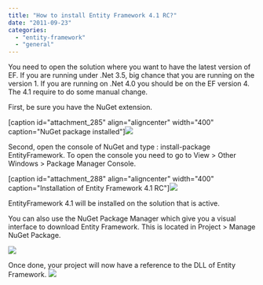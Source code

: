 ```yaml
---
title: "How to install Entity Framework 4.1 RC?"
date: "2011-09-23"
categories: 
  - "entity-framework"
  - "general"
---
```


You need to open the solution where you want to have the latest version of EF. If you are running under .Net 3.5, big chance that you are running on the version 1. If you are running on .Net 4.0 you should be on the EF version 4. The 4.1 require to do some manual change.

First, be sure you have the NuGet extension.

[caption id="attachment\_285" align="aligncenter" width="400" caption="NuGet package installed"]![](images/nugetpackage-400x90.png)

Second, open the console of NuGet and type : install-package EntityFramework. To open the console you need to go to View > Other Windows > Package Manager Console.

[caption id="attachment\_288" align="aligncenter" width="400" caption="Installation of Entity Framework 4.1 RC"]![](images/installef41-400x123.png)

EntityFramework 4.1 will be installed on the solution that is active.

You can also use the NuGet Package Manager which give you a visual interface to download Entity Framework. This is located in Project > Manage NuGet Package.

![](images/entityFrameworkByNuGetManager-400x267.png)

Once done, your project will now have a reference to the DLL of Entity Framework. ![](images/entityFrameworkByNuGetReference.png)
